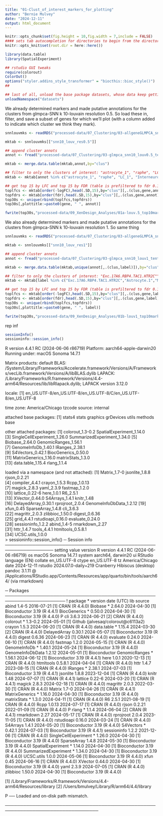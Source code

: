 ```yaml
---
title: "01-Clust_of_interest_markers_for_plotting"
author: "Bernie Mulvey"
date: "2024-12-11"
output: html_document
---
```


```r
knitr::opts_chunk$set(fig.height = 10,fig.width = 7,include = FALSE)
#### sets tab autocompletion for directories to begin from the directory containing the .Rproj session, instead of the script's directory if different
knitr::opts_knit$set(root.dir = here::here())

library(data.table)
library(SpatialExperiment)

## rstudio GUI tweaks
require(colorout)
ColorOut()
options("styler.addins_style_transformer" = "biocthis::bioc_style()")
##

## last of all, unload the base package datasets, whose data keep getting in the way of autocompletions (e.g., Theoph is priortized over TRUE)
unloadNamespace("datasets")
```


We already determined markers and made putative annotations for the clusters from glmpca-SNN k 10-louvain resolution 0.5. So load these in, filter, and save a subset of genes for which we'll plot (with a column added to indicate which cluster we think they mark).

```r
snnlouvmks <- readRDS("processed-data/07_Clustering/03-allgeneGLMPCA_snnk10-15-20_louvain_FDR0.1markers.RDS")

mktab <- snnlouvmks[["snn10_louv_res0.5"]]

## append cluster annots
annot <- fread("processed-data/07_Clustering/03-glmpca_snn10_louv0.5_tentativeannotsbytop10lfcmks.txt")

mktab <- merge.data.table(mktab,annot,by="clus")

## filter to only the clusters of interest: "astrocyte_1", "raphe", "LC_1", "Interneurons_1_SERT", "Interneurons_2_top10_2lnc_4maybegenes"
mktab <- mktab[annot %in% c("astrocyte_1", "raphe", "LC_1", "Interneurons_1_SERT", "Interneurons_2_top10_2lnc_4maybegenes")]

## get top 15 by LFC and top 15 by FDR (table is prefiltered to fdr 0.1 so may yield fewer than 30 genes) for each
toplfcs <- mktab[order(-logFC),head(.SD,15),by="clus"][,.(clus,gene,annot)]
topfdrs <- mktab[order(fdr),head(.SD,15),by="clus"][,.(clus,gene,annot)]
top30s <- unique(rbind(toplfcs,topfdrs))
top30s[,plottitle:=paste0(gene, " ", annot)]

fwrite(top30s,"processed-data/09_XenDesign_Analyses/01a-louv.5_top10markers_for_lc_dr_iN_astro.txt",sep='\t',quote=F)
```


We also already determined markers and made putative annotations for the clusters from glmpca-SNN k 10-louvain resolution 1. So same thing

```r
snnlouvmks <- readRDS("processed-data/07_Clustering/03-allgeneGLMPCA_snnk10-15-20_louvain_FDR0.1markers.RDS")

mktab <- snnlouvmks[["snn10_louv_res1"]]

## append cluster annots
annot <- fread("processed-data/07_Clustering/03-glmpca_snn10_louv1_tentativeannotsbytop10lfcmks.txt")

mktab <- merge.data.table(mktab,unique(annot[,.(clus,label)]),by="clus")

## filter to only the clusters of interest: "Exc.17A6.RBP4.TAC1.HTR2C"", "Astrocyte.1", "Microglia.MostlyPutativeXscrips", "Inh.SST.CCK.HTR2C", "5HT.1", "LC.1"
mktab <- mktab[label %in% c("Exc.17A6.RBP4.TAC1.HTR2C","Astrocyte.1","Microglia.MostlyPutativeXscrips","Inh.SST.CCK.HTR2C","5HT.1","LC.1")]

## get top 15 by LFC and top 15 by FDR (table is prefiltered to fdr 0.1 so may yield fewer than 30 genes) for each
toplfcs <- mktab[order(-logFC),head(.SD,15),by="clus"][,.(clus,gene,label)]
topfdrs <- mktab[order(fdr),head(.SD,15),by="clus"][,.(clus,gene,label)]
top30s <- unique(rbind(toplfcs,topfdrs))
top30s[,plottitle:=paste0(gene, " ", label)]

fwrite(top30s,"processed-data/09_XenDesign_Analyses/01b-louv1_top10markers_for_lc_dr_iN_TAC1ex_astro_mglia.txt",sep='\t',quote=F)
```

rep inf
```r
sessionInfo()
sessioninfo::session_info()
```
R version 4.4.1 RC (2024-06-06 r86719)
Platform: aarch64-apple-darwin20
Running under: macOS Sonoma 14.7.1

Matrix products: default
BLAS:   /System/Library/Frameworks/Accelerate.framework/Versions/A/Frameworks/vecLib.framework/Versions/A/libBLAS.dylib 
LAPACK: /Library/Frameworks/R.framework/Versions/4.4-arm64/Resources/lib/libRlapack.dylib;  LAPACK version 3.12.0

locale:
[1] en_US.UTF-8/en_US.UTF-8/en_US.UTF-8/C/en_US.UTF-8/en_US.UTF-8

time zone: America/Chicago
tzcode source: internal

attached base packages:
[1] stats4    stats     graphics  grDevices utils     methods   base     

other attached packages:
 [1] colorout_1.3-0.2            SpatialExperiment_1.14.0   
 [3] SingleCellExperiment_1.26.0 SummarizedExperiment_1.34.0
 [5] Biobase_2.64.0              GenomicRanges_1.56.1       
 [7] GenomeInfoDb_1.40.1         IRanges_2.38.1             
 [9] S4Vectors_0.42.1            BiocGenerics_0.50.0        
[11] MatrixGenerics_1.16.0       matrixStats_1.3.0          
[13] data.table_1.15.4           rlang_1.1.4                

loaded via a namespace (and not attached):
 [1] Matrix_1.7-0            jsonlite_1.8.8          rjson_0.2.21           
 [4] compiler_4.4.1          crayon_1.5.3            Rcpp_1.0.13            
 [7] magick_2.8.3            yaml_2.3.9              fastmap_1.2.0          
[10] lattice_0.22-6          here_1.0.1              R6_2.5.1               
[13] XVector_0.44.0          S4Arrays_1.4.1          knitr_1.48             
[16] DelayedArray_0.30.1     rprojroot_2.0.4         GenomeInfoDbData_1.2.12
[19] xfun_0.45               SparseArray_1.4.8       cli_3.6.3              
[22] magrittr_2.0.3          zlibbioc_1.50.0         digest_0.6.36          
[25] grid_4.4.1              rstudioapi_0.16.0       evaluate_0.24.0        
[28] sessioninfo_1.2.2       abind_1.4-5             rmarkdown_2.27         
[31] httr_1.4.7              tools_4.4.1             htmltools_0.5.8.1      
[34] UCSC.utils_1.0.0       
> sessioninfo::session_info()
─ Session info ──────────────────────────────────────────────────────────────────
 setting  value
 version  R version 4.4.1 RC (2024-06-06 r86719)
 os       macOS Sonoma 14.7.1
 system   aarch64, darwin20
 ui       RStudio
 language (EN)
 collate  en_US.UTF-8
 ctype    en_US.UTF-8
 tz       America/Chicago
 date     2024-12-11
 rstudio  2024.07.0-daily+219 Cranberry Hibiscus (desktop)
 pandoc   3.1.11 @ /Applications/RStudio.app/Contents/Resources/app/quarto/bin/tools/aarch64/ (via rmarkdown)

─ Packages ──────────────────────────────────────────────────────────────────────
 ! package              * version date (UTC) lib source
   abind                  1.4-5   2016-07-21 [1] CRAN (R 4.4.0)
   Biobase              * 2.64.0  2024-04-30 [1] Bioconductor 3.19 (R 4.4.1)
   BiocGenerics         * 0.50.0  2024-04-30 [1] Bioconductor 3.19 (R 4.4.0)
 P cli                    3.6.3   2024-06-21 [2] CRAN (R 4.4.0)
   colorout             * 1.3-0.2 2024-05-01 [1] Github (jalvesaq/colorout@c6113a2)
   crayon                 1.5.3   2024-06-20 [1] CRAN (R 4.4.0)
   data.table           * 1.15.4  2024-03-30 [2] CRAN (R 4.4.0)
   DelayedArray           0.30.1  2024-05-07 [1] Bioconductor 3.19 (R 4.4.0)
   digest                 0.6.36  2024-06-23 [1] CRAN (R 4.4.0)
   evaluate               0.24.0  2024-06-10 [1] CRAN (R 4.4.0)
   fastmap                1.2.0   2024-05-15 [1] CRAN (R 4.4.0)
   GenomeInfoDb         * 1.40.1  2024-05-24 [1] Bioconductor 3.19 (R 4.4.0)
   GenomeInfoDbData       1.2.12  2024-05-01 [1] Bioconductor
   GenomicRanges        * 1.56.1  2024-06-12 [1] Bioconductor 3.19 (R 4.4.1)
   here                   1.0.1   2020-12-13 [1] CRAN (R 4.4.0)
   htmltools              0.5.8.1 2024-04-04 [1] CRAN (R 4.4.0)
   httr                   1.4.7   2023-08-15 [1] CRAN (R 4.4.0)
   IRanges              * 2.38.1  2024-07-03 [1] Bioconductor 3.19 (R 4.4.1)
   jsonlite               1.8.8   2023-12-04 [1] CRAN (R 4.4.0)
   knitr                  1.48    2024-07-07 [1] CRAN (R 4.4.1)
   lattice                0.22-6  2024-03-20 [1] CRAN (R 4.4.1)
   magick                 2.8.3   2024-02-18 [1] CRAN (R 4.4.0)
   magrittr               2.0.3   2022-03-30 [1] CRAN (R 4.4.0)
   Matrix                 1.7-0   2024-04-26 [1] CRAN (R 4.4.1)
   MatrixGenerics       * 1.16.0  2024-04-30 [1] Bioconductor 3.19 (R 4.4.0)
   matrixStats          * 1.3.0   2024-04-11 [1] CRAN (R 4.4.0)
   R6                     2.5.1   2021-08-19 [1] CRAN (R 4.4.0)
   Rcpp                   1.0.13  2024-07-17 [1] CRAN (R 4.4.0)
   rjson                  0.2.21  2022-01-09 [1] CRAN (R 4.4.0)
 P rlang                * 1.1.4   2024-06-04 [2] CRAN (R 4.4.1)
   rmarkdown              2.27    2024-05-17 [1] CRAN (R 4.4.0)
   rprojroot              2.0.4   2023-11-05 [1] CRAN (R 4.4.0)
   rstudioapi             0.16.0  2024-03-24 [1] CRAN (R 4.4.0)
   S4Arrays               1.4.1   2024-05-20 [1] Bioconductor 3.19 (R 4.4.0)
   S4Vectors            * 0.42.1  2024-07-03 [1] Bioconductor 3.19 (R 4.4.1)
   sessioninfo            1.2.2   2021-12-06 [1] CRAN (R 4.4.0)
   SingleCellExperiment * 1.26.0  2024-04-30 [1] Bioconductor 3.19 (R 4.4.0)
   SparseArray            1.4.8   2024-05-30 [1] Bioconductor 3.19 (R 4.4.0)
   SpatialExperiment    * 1.14.0  2024-04-30 [1] Bioconductor 3.19 (R 4.4.0)
   SummarizedExperiment * 1.34.0  2024-04-30 [1] Bioconductor 3.19 (R 4.4.0)
   UCSC.utils             1.0.0   2024-05-06 [1] Bioconductor 3.19 (R 4.4.0)
   xfun                   0.45    2024-06-16 [1] CRAN (R 4.4.0)
   XVector                0.44.0  2024-04-30 [1] Bioconductor 3.19 (R 4.4.0)
   yaml                   2.3.9   2024-07-05 [1] CRAN (R 4.4.0)
   zlibbioc               1.50.0  2024-04-30 [1] Bioconductor 3.19 (R 4.4.0)

 [1] /Library/Frameworks/R.framework/Versions/4.4-arm64/Resources/library
 [2] /Users/bmulvey/Library/R/arm64/4.4/library

 P ── Loaded and on-disk path mismatch.

─────────────────────────────────────────────────────────────────────────────────
